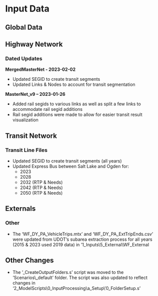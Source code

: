 # Input Data

## Global Data

## Highway Network
### Dated Updates

**MergedMasterNet - 2023-02-02**

 - Updated SEGID to create transit segments
 - Updated Links & Nodes to account for transit segmentation

**MasterNet_v9 – 2023-01-26**

 - Added rail segids to various links as well as split a few links to accommodate rail segid additions
 - Rail segid additions were made to allow for easier transit result visualization

## Transit Network
### Transit Line Files
 - Updated SEGID to create transit segments (all years)
 - Updated Express Bus between Salt Lake and Ogden for:
    - 2023
    - 2028
    - 2032 (RTP & Needs)
    - 2042 (RTP & Needs)
    - 2050 (RTP & Needs)

## Externals
### Other
  - The 'WF_DY_PA_VehicleTrips.mtx' and 'WF_DY_PA_ExtTripEnds.csv' were updated from UDOT’s subarea extraction process for all years (2015 & 2023 used 2019 data) in '1_Inputs\\5_External\\WF_External

## Other Changes
 - The '_CreateOutputFolders.s' script was moved to the 'Scenarios\\_default' folder. The script was also updated to reflect changes in '2_ModelScripts\\0_InputProcessing\\a_Setup\\'0_FolderSetup.s’

